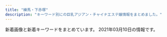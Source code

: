 ```yaml
---
title: "練馬・下赤塚"
description: "キーワード別にの巨乳アジアン・チャイナエステ嬢情報をまとめました。"
---
```


新着画像と新着キーワードをまとめています。
2021年03月10日の情報です。

<DmmAffiliateIns />
<KeywordTable
  shops={
    [
    {
        "img_links": [
            "http://www.sugatabi.mesthe.com/images/bj3.png",
            "http://www.sugatabi.mesthe.com/images/shop/shop04.jpg",
            "http://www.sugatabi.mesthe.com/files/010.jpg",
            "http://www.sugatabi.mesthe.com/images/shop/shop03.jpg",
            "http://www.sugatabi.mesthe.com/files/008.jpg",
            "http://www.sugatabi.mesthe.com/files/010-02.jpg",
            "http://www.sugatabi.mesthe.com/images/girl-z2.jpg",
            "http://www.sugatabi.mesthe.com/files/002-02.jpg",
            "http://www.sugatabi.mesthe.com/files/003.jpg",
            "http://www.sugatabi.mesthe.com/images/shop/shop01.jpg",
            "http://www.sugatabi.mesthe.com/images/staff_line.png",
            "http://www.sugatabi.mesthe.com/files/009-02.jpg",
            "http://www.sugatabi.mesthe.com/files/004.jpg",
            "http://www.sugatabi.mesthe.com/files/002.jpg",
            "http://www.sugatabi.mesthe.com/images/girl-z1.jpg",
            "http://www.sugatabi.mesthe.com/files/008-02.jpg",
            "http://www.sugatabi.mesthe.com/files/001-02.jpg",
            "http://www.sugatabi.mesthe.com/files/003-02.jpg",
            "http://www.sugatabi.mesthe.com/images/link_line.png",
            "http://www.sugatabi.mesthe.com/files/004-02.jpg",
            "http://www.sugatabi.mesthe.com/files/006.jpg",
            "http://www.sugatabi.mesthe.com/images/top_sche.png",
            "http://www.sugatabi.mesthe.com/files/005-02.jpg",
            "http://www.sugatabi.mesthe.com/files/001.jpg",
            "http://www.sugatabi.mesthe.com/images/top.jpg",
            "http://www.sugatabi.mesthe.com/files/005.jpg",
            "http://www.sugatabi.mesthe.com/files/006-02.jpg",
            "http://www.sugatabi.mesthe.com/images/mobile.jpg",
            "http://www.sugatabi.mesthe.com/images/shop/shop02.jpg",
            "http://www.sugatabi.mesthe.com/files/009.jpg"
        ],
        "keywords": {
            "D": 7,
            "C": 2,
            "87": 4,
            "86": 3,
            "84": 1,
            "85": 1
        },
        "name": "\u59ff\u7f8e",
        "station": "\u3068\u304d\u308f\u53f0\u99c5\u5357\u53e3",
        "url": "http://www.sugatabi.mesthe.com/"
    },
    {
        "name": "\u7dd1",
        "url": "http://midori-massage.work/",
        "station": "\u8981\u753a\u99c55\u756a\u51fa\u53e3",
        "img_links": [
            "http://midori-massage.work/img/s55.png",
            "http://midori-massage.work/img/a2.jpg",
            "http://midori-massage.work/img/ss33.jpg",
            "http://midori-massage.work/img/ss19.jpg",
            "http://midori-massage.work/img/ss41.jpg",
            "http://midori-massage.work/img/ss25.jpg",
            "http://midori-massage.work/img/ss54.jpg",
            "http://midori-massage.work/img/ss49.jpg",
            "http://midori-massage.work/img/ss6.jpg",
            "http://midori-massage.work/img/ss42.jpg",
            "http://midori-massage.work/img/ss50.jpg",
            "http://midori-massage.work/img/ss1.jpg",
            "http://midori-massage.work/img/ss14.jpg",
            "http://midori-massage.work/img/ss29.jpg",
            "http://midori-massage.work/img/mo.png",
            "http://midori-massage.work/img/ss35.jpg",
            "http://midori-massage.work/img/ss5.jpg",
            "http://midori-massage.work/img/fla-1.jpg",
            "http://midori-massage.work/img/ss13.jpg",
            "http://midori-massage.work/img/st47.jpg",
            "http://midori-massage.work/img/ss15.jpg",
            "http://midori-massage.work/img/ss26.jpg",
            "http://midori-massage.work/img/ss21.jpg",
            "http://midori-massage.work/img/s52.png",
            "http://midori-massage.work/img/ss36.jpg",
            "http://midori-massage.work/img/ss39.jpg",
            "http://midori-massage.work/img/ss51.jpg",
            "http://midori-massage.work/img/ss2.jpg",
            "http://midori-massage.work/img/fla-2.jpg",
            "http://midori-massage.work/img/ss30.jpg",
            "http://midori-massage.work/img/s53.png",
            "http://midori-massage.work/img/s56.png",
            "http://midori-massage.work/img/ss18.jpg",
            "http://midori-massage.work/img/ss40.jpg",
            "http://midori-massage.work/img/ss48.jpg",
            "http://midori-massage.work/img/ss17.jpg",
            "http://midori-massage.work/img/a1.jpg",
            "http://midori-massage.work/img/ss55.jpg",
            "http://midori-massage.work/img/st57.jpg",
            "http://midori-massage.work/img/ss46.jpg",
            "http://midori-massage.work/img/a3.jpg",
            "http://midori-massage.work/img/s49.png",
            "http://midori-massage.work/img/s54.png",
            "http://midori-massage.work/img/ss4.jpg",
            "http://midori-massage.work/img/ss44.jpg",
            "http://midori-massage.work/img/st56.jpg",
            "http://midori-massage.work/img/ss57.jpg",
            "http://midori-massage.work/img/st056.jpg",
            "http://midori-massage.work/img/ss16.jpg",
            "http://midori-massage.work/img/ss8.jpg",
            "http://midori-massage.work/img/ss53.jpg",
            "http://midori-massage.work/img/s57.png",
            "http://midori-massage.work/img/ss52.jpg",
            "http://midori-massage.work/img/ss47.jpg",
            "http://midori-massage.work/img/ss9.jpg",
            "http://midori-massage.work/img/ss3.jpg",
            "http://midori-massage.work/img/ss37.jpg",
            "http://midori-massage.work/img/ss10.jpg",
            "http://midori-massage.work/img/ss45.jpg",
            "http://midori-massage.work/img/ss43.jpg",
            "http://midori-massage.work/img/ss23.jpg",
            "http://midori-massage.work/img/st49.jpg",
            "http://midori-massage.work/img/ss38.jpg",
            "http://midori-massage.work/img/botton.jpg",
            "http://midori-massage.work/img/ss20.jpg",
            "http://midori-massage.work/img/s47.png",
            "http://midori-massage.work/img/ss28.jpg",
            "http://midori-massage.work/img/st50.jpg",
            "http://midori-massage.work/img/st53.jpg",
            "http://midori-massage.work/img/ss32.jpg",
            "http://midori-massage.work/img/ss22.jpg",
            "http://midori-massage.work/img/s50.png",
            "http://midori-massage.work/img/ss34.jpg",
            "http://midori-massage.work/img/ss7.jpg",
            "http://midori-massage.work/img/st54.jpg",
            "http://midori-massage.work/img/st52.jpg",
            "http://midori-massage.work/img/ss31.jpg",
            "http://midori-massage.work/img/ss24.jpg",
            "http://midori-massage.work/img/ss56.jpg",
            "http://midori-massage.work/img/st55.jpg",
            "http://midori-massage.work/img/ss12.jpg"
        ],
        "keywords": {
            "89": 1,
            "C": 16,
            "D": 2,
            "87": 5,
            "88": 3,
            "E": 5,
            "F": 2
        }
    },
    {
        "station": "\u6771\u6b66\u7df4\u99ac\u99c5\u5317\u53e3",
        "url": "http://nymphe-est.biz/",
        "img_links": [
            "http://nymphe-est.biz/images/tm.jpg",
            "http://nymphe-est.biz/images/no.png",
            "http://nymphe-est.biz/images/top.png",
            "http://nymphe-est.biz/images/cg02.jpg",
            "http://nymphe-est.biz/images/accl.jpg",
            "http://nymphe-est.biz/images/cg03.jpg",
            "http://nymphe-est.biz/images/bul.jpg",
            "http://nymphe-est.biz/images/tit5.jpg",
            "http://nymphe-est.biz/images/stat.jpg",
            "http://nymphe-est.biz/images/stal.jpg",
            "http://nymphe-est.biz/images/bur.jpg",
            "http://nymphe-est.biz/images/tit6.jpg",
            "http://nymphe-est.biz/images/m2.png",
            "http://nymphe-est.biz/images/spt.png",
            "http://nymphe-est.biz/images/m5.png",
            "http://nymphe-est.biz/images/tit2.jpg",
            "http://nymphe-est.biz/images/fla.jpg",
            "http://nymphe-est.biz/images/m1.png",
            "http://nymphe-est.biz/images/cg01.jpg",
            "http://nymphe-est.biz/images/m4.png",
            "http://nymphe-est.biz/images/m6.png",
            "http://nymphe-est.biz/images/tit3.jpg",
            "http://nymphe-est.biz/images/m3.png",
            "http://nymphe-est.biz/images/tit4.jpg"
        ],
        "keywords": {
            "D": 2,
            "E": 1
        },
        "name": "\u59eb\u306e\u3086\u3073\u3055\u304d"
    },
    {
        "keywords": {},
        "name": "\u6696\u5fc3",
        "station": "\u3068\u304d\u308f\u53f0\u99c5\u5357\u53e3",
        "url": "http://www.hi-msg.com/dansin/",
        "img_links": [
            "http://www.hi-msg.com/dansin/images/p-8.jpg",
            "http://www.hi-msg.com/dansin/images/p-1.jpg",
            "http://www.hi-msg.com/dansin/images/s_info.jpg",
            "http://www.hi-msg.com/dansin/images/end1.jpg",
            "http://www.hi-msg.com/dansin/images/top1.jpg",
            "http://www.hi-msg.com/dansin/images/s_pick.jpg",
            "http://www.hi-msg.com/dansin/images/p-4.jpg",
            "http://www.hi-msg.com/dansin/images/p-5.jpg",
            "http://www.hi-msg.com/dansin/images/nav.jpg",
            "http://www.hi-msg.com/dansin/images/p-1-1.jpg",
            "http://www.hi-msg.com/dansin/images/p-6-1.jpg",
            "http://www.hi-msg.com/dansin/images/1.jpg",
            "http://www.hi-msg.com/dansin/images/p-2.jpg",
            "http://www.hi-msg.com/dansin/images/p-5-1.jpg",
            "http://www.hi-msg.com/dansin/images/mobile.jpg",
            "http://www.hi-msg.com/dansin/images/s_news.jpg",
            "http://www.hi-msg.com/dansin/images/top.jpg",
            "http://www.hi-msg.com/dansin/images/p-4-1.jpg",
            "http://www.hi-msg.com/dansin/images/p-6.jpg",
            "http://www.hi-msg.com/dansin/images/p-2-1.jpg",
            "http://www.hi-msg.com/dansin/images/p-7.jpg",
            "http://www.hi-msg.com/dansin/images/s_face.jpg"
        ]
    },
    {
        "station": "\u7df4\u99ac\u99c5\u5357\u53e3",
        "url": "http://himawari.est-u.com/",
        "name": "\u3072\u307e\u308f\u308a",
        "img_links": [
            "http://himawari.est-u.com/images/down.jpg",
            "http://himawari.est-u.com/staff/sakura.jpg",
            "http://himawari.est-u.com/staff/umi.jpg",
            "http://himawari.est-u.com/images/a2.jpg",
            "http://himawari.est-u.com/images/index_10.jpg",
            "http://himawari.est-u.com/staff/yuki.jpg",
            "http://himawari.est-u.com/images/index_08.jpg",
            "http://himawari.est-u.com/images/index_02.jpg",
            "http://himawari.est-u.com/staff/eri.jpg",
            "http://himawari.est-u.com/staff/izumi.jpg",
            "http://himawari.est-u.com/images/a1.jpg",
            "http://himawari.est-u.com/staff/asuka.jpg",
            "http://himawari.est-u.com/staff/nami.jpg",
            "http://himawari.est-u.com/images/index_04.jpg",
            "http://himawari.est-u.com/images/therpist.jpg",
            "http://himawari.est-u.com/images/index2_08.jpg",
            "http://himawari.est-u.com/staff/miyuki.jpg"
        ],
        "keywords": {
            "C": 7
        }
    },
    {
        "keywords": {},
        "name": "\u8776",
        "station": "\u4e0a\u677f\u6a4b\u99c5\u5317\u53e3",
        "img_links": [
            "http://www.relaxes.info/images/s1.png",
            "http://www.relaxes.info/up/uploads/2017071800271212.jpg",
            "http://www.relaxes.info/images/rec.png",
            "http://www.relaxes.info/images/ttl_qj.png",
            "http://www.relaxes.info/images/ttl_price.png",
            "http://www.relaxes.info/images/t1.png",
            "http://www.relaxes.info/up/uploads/20180315212810me.jpg",
            "http://www.relaxes.info/images/ttl_staff.png",
            "http://www.relaxes.info/images/price.jpg",
            "http://www.relaxes.info/images/t2.png",
            "http://www.relaxes.info/images/info.jpg",
            "http://www.relaxes.info/images/header_bg.png",
            "http://www.relaxes.info/up/uploads/20201028211704mm.jpg"
        ],
        "url": "http://www.relaxes.info/"
    },
    {
        "img_links": [],
        "url": "https://kachofugetsu.ests.jp/",
        "keywords": {},
        "station": "\u6210\u5897\u99c5",
        "name": "\u82b1\u9ce5\u98a8\u6708"
    },
    {
        "name": "\u9577\u4e45*\u3061\u3087\u3046\u304d\u3085\u3046",
        "img_links": [
            "http://c-sakura.work/images/3.jpg",
            "http://c-sakura.work/images/mobile.jpg",
            "http://c-sakura.work/img/ami1.jpg",
            "http://c-sakura.work/images/staff_t.jpg",
            "http://c-sakura.work/images/interior_t.jpg",
            "http://c-sakura.work/images/2.jpg",
            "http://c-sakura.work/images/info.png",
            "http://c-sakura.work/images/news.png",
            "http://c-sakura.work/img/yuri1.jpg",
            "http://c-sakura.work/images/1.jpg",
            "http://c-sakura.work/images/sys1.png",
            "http://c-sakura.work/images/int1.png",
            "http://c-sakura.work/images/tel.jpg",
            "http://c-sakura.work/img/yuyu1.jpg",
            "http://c-sakura.work/images/head.jpg",
            "http://c-sakura.work/images/sisu.png",
            "http://c-sakura.work/images/int2.png"
        ],
        "keywords": {},
        "station": "\u4e0b\u8d64\u585a\u99c5\u5317\u53e3",
        "url": "http://c-sakura.work/"
    },
    {
        "img_links": [
            "http://ponfu-massage.work/img/sta46.jpg",
            "http://ponfu-massage.work/img/acc6.jpg",
            "http://ponfu-massage.work/img/st38.jpg",
            "http://ponfu-massage.work/img/botton.jpg",
            "http://ponfu-massage.work/img/s30.jpg",
            "http://ponfu-massage.work/img/st44.jpg",
            "http://ponfu-massage.work/img/s38.jpg",
            "http://ponfu-massage.work/img/s39.jpg",
            "http://ponfu-massage.work/img/s43.jpg",
            "http://ponfu-massage.work/img/acc5.jpg",
            "http://ponfu-massage.work/img/acc7.jpg",
            "http://ponfu-massage.work/img/st18.jpg",
            "http://ponfu-massage.work/img/s44.jpg",
            "http://ponfu-massage.work/img/acc10.jpg",
            "http://ponfu-massage.work/img/sta35.jpg",
            "http://ponfu-massage.work/img/st30.jpg",
            "http://ponfu-massage.work/img/acc1.jpg",
            "http://ponfu-massage.work/img/acc2.jpg",
            "http://ponfu-massage.work/img/st39.jpg",
            "http://ponfu-massage.work/img/sta42.jpg",
            "http://ponfu-massage.work/img/sta43.jpg",
            "http://ponfu-massage.work/img/st41.jpg",
            "http://ponfu-massage.work/img/campian.jpg",
            "http://ponfu-massage.work/img/s45.jpg",
            "http://ponfu-massage.work/img/st28.jpg",
            "http://ponfu-massage.work/img/acc8.jpg",
            "http://ponfu-massage.work/img/st35.jpg",
            "http://ponfu-massage.work/img/st46.jpg",
            "http://ponfu-massage.work/img/s41.jpg",
            "http://ponfu-massage.work/img/sta44.jpg",
            "http://ponfu-massage.work/img/sta38.jpg",
            "http://ponfu-massage.work/img/acc9.jpg",
            "http://ponfu-massage.work/img/st42.jpg",
            "http://ponfu-massage.work/img/s42.jpg",
            "http://ponfu-massage.work/img/acc3.jpg",
            "http://ponfu-massage.work/img/st43.jpg",
            "http://ponfu-massage.work/img/acc4.jpg",
            "http://ponfu-massage.work/img/sta28.jpg",
            "http://ponfu-massage.work/img/s46.jpg",
            "http://ponfu-massage.work/img/st45.jpg",
            "http://ponfu-massage.work/img/sta39.jpg",
            "http://ponfu-massage.work/img/sta30.jpg",
            "http://ponfu-massage.work/img/sta45.jpg",
            "http://ponfu-massage.work/img/nos.jpg",
            "http://ponfu-massage.work/img/sta41.jpg"
        ],
        "station": "\u7df4\u99ac\u99c5\u897f\u53e3",
        "keywords": {
            "C": 21,
            "D": 8,
            "84": 1,
            "E": 1,
            "88": 4,
            "F": 2,
            "89": 1,
            "87": 4,
            "85": 2
        },
        "url": "http://ponfu-massage.work/",
        "name": "\u30dd\u30f3\u30d5\u30fc"
    },
    {
        "station": "\u4e0b\u8d64\u585a\u99c5\u5317\u53e3",
        "url": "http://www.hanaest.net/",
        "keywords": {},
        "name": "\u83ef\uff5e\u306f\u306a\uff5e",
        "img_links": [
            "http://www.hanaest.net/up/uploads/20171005214644212.jpg",
            "http://www.hanaest.net/up/uploads/20170621202142mimi.jpg",
            "http://www.hanaest.net/images/r1.jpg",
            "http://www.hanaest.net/images/ttl_price.png",
            "http://www.hanaest.net/images/qj.png",
            "http://www.hanaest.net/images/s2.jpg",
            "http://www.hanaest.net/images/r2.jpg",
            "http://www.hanaest.net/images/ttl_staff.png",
            "http://www.hanaest.net/images/ttl_qj.png",
            "http://www.hanaest.net/up/uploads/20161009222712tomo.jpg",
            "http://www.hanaest.net/up/uploads/20161128220158nao.jpg",
            "http://www.hanaest.net/images/header_bg.png",
            "http://www.hanaest.net/images/news.png",
            "http://www.hanaest.net/up/uploads/20171017081729nana.jpg"
        ]
    },
    {
        "name": "\u5348\u5f8c\u306e\u591c",
        "station": "\u6210\u5897\u99c5\u5317\u53e3",
        "url": "http://mannmaru.xyz/",
        "img_links": [
            "http://mannmaru.xyz/uploads/210201/1-21020110402L62.jpg",
            "http://mannmaru.xyz/uploads/201010/1-2010101A4532c.jpg",
            "http://mannmaru.xyz/style/images/room3.jpg",
            "http://mannmaru.xyz/style/images/bj3.png",
            "http://mannmaru.xyz/uploads/210105/1-210105124S0643.jpg",
            "http://mannmaru.xyz/uploads/210222/1-210222095423251.jpg",
            "http://mannmaru.xyz/uploads/210222/1-210222095259219.jpg",
            "http://mannmaru.xyz/style/images/room4.jpg",
            "http://mannmaru.xyz/uploads/210305/1-210305151041V7.jpg",
            "http://mannmaru.xyz/uploads/201130/1-20113009352G24.jpg",
            "http://mannmaru.xyz/uploads/210222/1-2102220954134V.jpg",
            "http://mannmaru.xyz/style/images/mobile.jpg",
            "http://mannmaru.xyz/uploads/201028/1-20102Q24S0942.jpg",
            "http://mannmaru.xyz/uploads/201214/1-201214140544N0.jpg",
            "http://mannmaru.xyz/style/images/end.jpg",
            "http://mannmaru.xyz/uploads/201130/1-20113009355I62.jpg",
            "http://mannmaru.xyz/uploads/201026/1-201026095440P8.jpg",
            "http://mannmaru.xyz/uploads/210222/1-21022209535E28.jpg",
            "http://mannmaru.xyz/uploads/201028/1-20102Q24PXb.jpg",
            "http://mannmaru.xyz/uploads/201020/1-2010200T649248.jpg",
            "http://mannmaru.xyz/uploads/210105/1-210105124QM16.jpg",
            "http://mannmaru.xyz/uploads/201028/1-20102Q24R2Y7.jpg",
            "http://mannmaru.xyz/uploads/201214/1-2012141405532C.jpg",
            "http://mannmaru.xyz/uploads/210118/1-21011P91210456.jpg",
            "http://mannmaru.xyz/uploads/210115/1-2101151H414522.jpg",
            "http://mannmaru.xyz/uploads/201020/1-2010200TF4347.jpg",
            "http://mannmaru.xyz/style/images/girl-z1.jpg",
            "http://mannmaru.xyz/uploads/210301/1-2103010Z62C22.jpg",
            "http://mannmaru.xyz/style/images/top.png",
            "http://mannmaru.xyz/uploads/201226/1-20122616061Aa.jpg",
            "http://mannmaru.xyz/style/images/dt.jpg",
            "http://mannmaru.xyz/plus/images/room5.jpg",
            "http://mannmaru.xyz/uploads/201106/1-201106163411121.jpg",
            "http://mannmaru.xyz/uploads/210118/1-21011P913545J.jpg",
            "http://mannmaru.xyz/uploads/201214/1-201214140532633.jpg",
            "http://mannmaru.xyz/style/images/room2.jpg",
            "http://mannmaru.xyz/uploads/210222/1-210222095309317.jpg",
            "http://mannmaru.xyz/uploads/201112/1-2011120U259211.jpg",
            "http://mannmaru.xyz/uploads/201112/1-2011120U32Q21.jpg",
            "http://mannmaru.xyz/uploads/210201/1-21020110453K96.jpg",
            "http://mannmaru.xyz/uploads/210201/1-2102011039521I.jpg",
            "http://mannmaru.xyz/uploads/201130/1-20113009354V96.jpg",
            "http://mannmaru.xyz/uploads/210118/1-21011P9140L03.jpg",
            "http://mannmaru.xyz/uploads/210301/1-2103010Z614408.jpg",
            "http://mannmaru.xyz/uploads/201112/1-2011120U33N31.jpg",
            "http://mannmaru.xyz/uploads/210201/1-210201104603c3.jpg",
            "http://mannmaru.xyz/uploads/210305/1-21030515102c51.jpg",
            "http://mannmaru.xyz/uploads/210201/1-210201103ZbG.jpg",
            "http://mannmaru.xyz/uploads/200912/1-200912152551K9.jpg",
            "http://mannmaru.xyz/uploads/210201/1-210201104555H2.jpg",
            "http://mannmaru.xyz/uploads/210305/1-2103051510534G.jpg",
            "http://mannmaru.xyz/style/images/room1.jpg",
            "http://mannmaru.xyz/uploads/201212/1-201212152243942.jpg",
            "http://mannmaru.xyz/uploads/210222/1-21022209531W45.jpg",
            "http://mannmaru.xyz/uploads/201106/1-201106163420503.jpg",
            "http://mannmaru.xyz/uploads/210301/1-2103010Z550512.jpg",
            "http://mannmaru.xyz/style/images/staff_line.png",
            "http://mannmaru.xyz/style/images/girl-z2.jpg",
            "http://mannmaru.xyz/uploads/201020/1-2010200TG3423.jpg",
            "http://mannmaru.xyz/uploads/201106/1-2011061633492c.jpg",
            "http://mannmaru.xyz/uploads/210105/1-210105124T2148.jpg"
        ],
        "keywords": {
            "D": 17,
            "89": 1,
            "94": 1,
            "86": 17,
            "88": 1,
            "E": 2,
            "G": 1,
            "C": 26
        }
    },
    {
        "url": "http://margaret.ests.jp/",
        "station": "\u685c\u53f0\u99c5\u5317\u53e3",
        "keywords": {
            "E": 36,
            "88": 24,
            "87": 12,
            "D": 84,
            "86": 24,
            "F": 12,
            "85": 36
        },
        "img_links": [
            "http://margaret.ests.jp/photos/sites/29/2020/08/2020080615352994.jpeg",
            "http://margaret.ests.jp/photos/sites/29/2020/06/202006301829174.jpeg",
            "http://margaret.ests.jp/images/room3.jpg",
            "http://margaret.ests.jp/photos/sites/29/2020/06/2020062814010219.jpeg",
            "http://margaret.ests.jp/images/s_news.jpg",
            "http://margaret.ests.jp/images/room4.jpg",
            "http://margaret.ests.jp/images/s_service.png",
            "http://margaret.ests.jp/images/service1.jpg",
            "http://margaret.ests.jp/images/room1.jpg",
            "http://margaret.ests.jp/images/service3.jpg",
            "http://margaret.ests.jp/images/service4.jpg",
            "http://margaret.ests.jp/images/room2.jpg",
            "http://margaret.ests.jp/images/top.jpg",
            "http://margaret.ests.jp/photos/sites/29/2020/04/202004102157462.jpeg",
            "http://margaret.ests.jp/photos/sites/29/2021/01/2021011511194654.jpg",
            "http://margaret.ests.jp/photos/sites/29/2020/05/202005281752578.jpg",
            "http://margaret.ests.jp/photos/sites/29/2020/03/2020032709162529.jpg",
            "http://margaret.ests.jp/photos/sites/29/2020/04/2020040205541033.jpg",
            "http://margaret.ests.jp/images/info.jpg",
            "http://margaret.ests.jp/photos/sites/29/2020/04/2020041014190824.jpg",
            "http://margaret.ests.jp/images/s_staff.png",
            "http://margaret.ests.jp/photos/sites/29/2020/04/202004081414540.jpg",
            "http://margaret.ests.jp/images/service2.jpg",
            "http://margaret.ests.jp/images/s_pick.jpg",
            "http://margaret.ests.jp/photos/sites/29/2020/08/2020082222274080.jpeg",
            "http://margaret.ests.jp/images/mobile.jpg"
        ],
        "name": "\u30de\u30fc\u30ac\u30ec\u30c3\u30c8"
    },
    {
        "keywords": {
            "86": 3,
            "88": 1,
            "87": 4,
            "E": 6,
            "D": 1,
            "C": 17,
            "F": 2,
            "89": 2
        },
        "img_links": [
            "http://binrou.net/img/s115.jpg",
            "http://binrou.net/i/img/r1.jpg",
            "http://binrou.net/i/img/sta88.jpg",
            "http://binrou.net/img/s117.jpg",
            "http://binrou.net/img/st112.jpg",
            "http://binrou.net/i/img/sta111.jpg",
            "http://binrou.net/img/s111.jpg",
            "http://binrou.net/img/fla.jpg",
            "http://binrou.net/img/s116.jpg",
            "http://binrou.net/img/sta117.jpg",
            "http://binrou.net/i/img/st115.jpg",
            "http://binrou.net/img/sta116.jpg",
            "http://binrou.net/img/st118.jpg",
            "http://binrou.net/img/st108.jpg",
            "http://binrou.net/img/pickup20.jpg",
            "http://binrou.net/img/s108.jpg",
            "http://binrou.net/img/st109.jpg",
            "http://binrou.net/i/img/sta109.jpg",
            "http://binrou.net/img/sta108.jpg",
            "http://binrou.net/i/img/sta116.jpg",
            "http://binrou.net/i/img/sta105.jpg",
            "http://binrou.net/i/img/acc.jpg",
            "http://binrou.net/img/sta115.jpg",
            "http://binrou.net/i/img/sta108.jpg",
            "http://binrou.net/img/acc.jpg",
            "http://binrou.net/img/mo.png",
            "http://binrou.net/i/img/sta117.jpg",
            "http://binrou.net/i/img/sta112.jpg",
            "http://binrou.net/i/img/sta100.jpg",
            "http://binrou.net/i/img/sta94.jpg",
            "http://binrou.net/i/img/sta80.jpg",
            "http://binrou.net/i/img/r2.jpg",
            "http://binrou.net/img/sta109.jpg",
            "http://binrou.net/img/st115.jpg",
            "http://binrou.net/i/img/r3.jpg",
            "http://binrou.net/img/sta111.jpg",
            "http://binrou.net/i/img/sta89.jpg",
            "http://binrou.net/img/st114.jpg",
            "http://binrou.net/img/s114.jpg",
            "http://binrou.net/img/st117.jpg",
            "http://binrou.net/i/img/sta104.jpg",
            "http://binrou.net/img/st116.jpg",
            "http://binrou.net/img/botton.jpg",
            "http://binrou.net/img/sta112.jpg",
            "http://binrou.net/img/s118.jpg",
            "http://binrou.net/img/st111.jpg",
            "http://binrou.net/i/img/sta114.jpg",
            "http://binrou.net/i/img/sta118.jpg",
            "http://binrou.net/i/img/sta115.jpg",
            "http://binrou.net/i/img/st111.jpg",
            "http://binrou.net/img/sta118.jpg",
            "http://binrou.net/img/s112.jpg",
            "http://binrou.net/img/sta114.jpg",
            "http://binrou.net/i/img/sta98.jpg",
            "http://binrou.net/i/img/sta97.jpg",
            "http://binrou.net/i/img/r4.jpg",
            "http://binrou.net/i/img/sta92.jpg"
        ],
        "station": "\u7df4\u99ac\u99c5\u897f\u53e3",
        "url": "http://binrou.net/",
        "name": "\u30ad\u30e9\u30ad\u30e9"
    },
    {
        "keywords": {
            "86": 3,
            "87": 1,
            "D": 4
        },
        "name": "\u7652\u3057\u306e\u90e8\u5c4b",
        "station": "\u7df4\u99ac\u99c5\u897f\u53e3",
        "img_links": [
            "http://www.seoul.esjp.info/files/015.jpg",
            "http://www.seoul.esjp.info/img/change-006.png",
            "http://www.seoul.esjp.info/files/013.jpg",
            "http://www.seoul.esjp.info/img/change-003.png",
            "http://www.seoul.esjp.info/files/003.jpg",
            "http://www.seoul.esjp.info/files/005.jpg",
            "http://www.seoul.esjp.info/img/nav-001.png",
            "http://www.seoul.esjp.info/img/main-top01.png",
            "http://www.seoul.esjp.info/img/recuit.png",
            "http://www.seoul.esjp.info/img/nav-002.png",
            "http://www.seoul.esjp.info/files/004.jpg",
            "http://www.seoul.esjp.info/img/change-001.png",
            "http://www.seoul.esjp.info/files/006.jpg",
            "http://www.seoul.esjp.info/img/change-005.png",
            "http://www.seoul.esjp.info/img/nav-004.png",
            "http://www.seoul.esjp.info/img/nav-003.png",
            "http://www.seoul.esjp.info/img/nav-005.png",
            "http://www.seoul.esjp.info/files/010.jpg",
            "http://www.seoul.esjp.info/img/change-004.png",
            "http://www.seoul.esjp.info/files/011.jpg",
            "http://www.seoul.esjp.info/img/foot.png",
            "http://www.seoul.esjp.info/files/007.jpg",
            "http://www.seoul.esjp.info/files/001.jpg",
            "http://www.seoul.esjp.info/img/change-002.png",
            "http://www.seoul.esjp.info/img/main-top03.png",
            "http://www.seoul.esjp.info/img/head.png",
            "http://www.seoul.esjp.info/files/008.jpg",
            "http://www.seoul.esjp.info/img/nav-006.png",
            "http://www.seoul.esjp.info/files/012.jpg"
        ],
        "url": "http://www.seoul.esjp.info/"
    },
    {
        "img_links": [
            "http://c-ikoi.work/img/aoi1.jpg",
            "http://c-ikoi.work/images/sys1.jpg",
            "http://c-ikoi.work/images/tel.jpg",
            "http://c-ikoi.work/images/int1.png",
            "http://c-ikoi.work/img/yuki1.jpg",
            "http://c-ikoi.work/images/sys3.png",
            "http://c-ikoi.work/images/rec2.png",
            "http://c-ikoi.work/images/1.jpg",
            "http://c-ikoi.work/images/3.jpg",
            "http://c-ikoi.work/images/news.jpg",
            "http://c-ikoi.work/images/concept.jpg",
            "http://c-ikoi.work/images/int2.png",
            "http://c-ikoi.work/images/4.jpg",
            "http://c-ikoi.work/images/int3.png",
            "http://c-ikoi.work/images/head.jpg",
            "http://c-ikoi.work/img/rina1.jpg",
            "http://c-ikoi.work/images/mobile.jpg",
            "http://c-ikoi.work/images/rec1.png",
            "http://c-ikoi.work/img/moe1.jpg",
            "http://c-ikoi.work/images/staff_t.jpg",
            "http://c-ikoi.work/images/2.jpg",
            "http://c-ikoi.work/images/line.png",
            "http://c-ikoi.work/images/sys2.jpg",
            "http://c-ikoi.work/images/interior_t.jpg"
        ],
        "station": "\u5927\u5c71\u99c5\u5357\u53e3",
        "keywords": {},
        "name": "\u61a9",
        "url": "http://c-ikoi.work/"
    },
    {
        "keywords": {},
        "name": "\u5927\u5983",
        "img_links": [
            "http://sh-dafei.work/uploads/201002/1-201002144Z11V.jpg",
            "http://sh-dafei.work/uploads/181214/1-1Q214154222511.jpg",
            "http://sh-dafei.work/uploads/181206/1-1Q2061253211D.jpg",
            "http://sh-dafei.work/uploads/191115/1-191115132040J2.jpg",
            "http://sh-dafei.work/templets/default/pc/picture/end1.jpg",
            "http://sh-dafei.work/uploads/181206/1-1Q2061249563O.jpg",
            "http://sh-dafei.work/uploads/181207/1-1Q20G35320X0.png",
            "http://sh-dafei.work/uploads/190809/1-1ZP9125I01S.jpg",
            "http://sh-dafei.work/templets/default/pc/picture/face.png",
            "http://sh-dafei.work/templets/default/pc/picture/s_news.png",
            "http://sh-dafei.work/uploads/181207/1-1Q20G40K63R.jpg",
            "http://sh-dafei.work/uploads/180227/1-1P22G40S5448.jpg",
            "http://sh-dafei.work/uploads/171031/1-1G0311G531445.jpg",
            "http://sh-dafei.work/uploads/181206/1-1Q2061250494E.jpg",
            "http://sh-dafei.work/templets/default/pc/picture/s_pick.png",
            "http://sh-dafei.work/uploads/210219/1-210219105500300.jpg",
            "http://sh-dafei.work/uploads/201113/1-20111314213cQ.jpg",
            "http://sh-dafei.work/uploads/171031/1-1G0311G344914.jpg",
            "http://sh-dafei.work/uploads/200117/1-20011G614144B.jpg",
            "http://sh-dafei.work/uploads/180612/1-1P612160029349.jpg",
            "http://sh-dafei.work/uploads/200612/1-200612154534W8.jpg",
            "http://sh-dafei.work/uploads/171031/1-1G0311G505933.jpg",
            "http://sh-dafei.work/uploads/190130/1-1Z130162635508.jpg",
            "http://sh-dafei.work/templets/default/pc/picture/staffs.png",
            "http://sh-dafei.work/templets/default/pc/picture/s_staff.png",
            "http://sh-dafei.work/uploads/171031/1-1G0311G556445.jpg",
            "http://sh-dafei.work/uploads/190329/1-1Z329151011c7.jpg",
            "http://sh-dafei.work/uploads/180612/1-1P6121601061c.jpg",
            "http://sh-dafei.work/uploads/171031/1-1G0311G4095M.jpg",
            "http://sh-dafei.work/uploads/allimg/180612/1-1P612160305350.jpg",
            "http://sh-dafei.work/uploads/190924/1-1Z924151334121.jpg",
            "http://sh-dafei.work/uploads/190301/1-1Z30116320A41.jpg",
            "http://sh-dafei.work/uploads/181206/1-1Q206125154224.jpg"
        ],
        "url": "http://sh-dafei.work/",
        "station": "\u7df4\u99ac\u99c5\u897f\u53e3"
    },
    {
        "url": "http://moonlove.est-u.com/",
        "keywords": {
            "C": 7
        },
        "name": "\u6708\u306e\u604b",
        "img_links": [
            "http://moonlove.est-u.com/images/index_19.jpg",
            "http://moonlove.est-u.com/images/index_15.jpg",
            "http://moonlove.est-u.com/images/s6.jpg",
            "http://moonlove.est-u.com/staff/miki.jpg",
            "http://moonlove.est-u.com/images/index_14.jpg",
            "http://moonlove.est-u.com/images/staff_09.jpg",
            "http://moonlove.est-u.com/images/index1_06.jpg",
            "http://moonlove.est-u.com/images/index_17.jpg",
            "http://moonlove.est-u.com/images/index_12.jpg",
            "http://moonlove.est-u.com/images/s1.jpg",
            "http://moonlove.est-u.com/staff/ayumi.jpg",
            "http://moonlove.est-u.com/images/icon_000.jpg",
            "http://moonlove.est-u.com/images/s4.jpg",
            "http://moonlove.est-u.com/images/index2_06.jpg",
            "http://moonlove.est-u.com/images/index_05.jpg",
            "http://moonlove.est-u.com/images/s5.jpg",
            "http://moonlove.est-u.com/images/s3.jpg",
            "http://moonlove.est-u.com/images/index_07.jpg",
            "http://moonlove.est-u.com/staff/sakura.jpg",
            "http://moonlove.est-u.com/images/index_08.jpg",
            "http://moonlove.est-u.com/images/index_04.jpg",
            "http://moonlove.est-u.com/images/s8.jpg",
            "http://moonlove.est-u.com/images/index_13.jpg",
            "http://moonlove.est-u.com/images/index_10.jpg",
            "http://moonlove.est-u.com/images/index_02.jpg",
            "http://moonlove.est-u.com/images/index_16.jpg",
            "http://moonlove.est-u.com/staff/nami.jpg",
            "http://moonlove.est-u.com/images/index3_06.jpg",
            "http://moonlove.est-u.com/staff/kaori.jpg"
        ],
        "station": "\u7df4\u99ac\u99c5\u5317\u53e3"
    },
    {
        "url": "http://www.akai-hana.esjp.info/",
        "keywords": {
            "82": 2,
            "C": 19,
            "85": 2,
            "87": 6,
            "D": 10,
            "88": 4
        },
        "img_links": [
            "http://www.akai-hana.esjp.info/img/info/r9.jpg",
            "http://www.akai-hana.esjp.info/img/info.jpg",
            "http://www.akai-hana.esjp.info/img/info/r6.jpg",
            "http://www.akai-hana.esjp.info/img/info/r7.jpg",
            "http://www.akai-hana.esjp.info/img/pickup.jpg",
            "http://www.akai-hana.esjp.info/img/info/r8.jpg",
            "http://www.akai-hana.esjp.info/files/002.jpg",
            "http://www.akai-hana.esjp.info/img/info/r3.jpg",
            "http://www.akai-hana.esjp.info/img/slider/1.jpg",
            "http://www.akai-hana.esjp.info/files/001.jpg",
            "http://www.akai-hana.esjp.info/files/006.jpg",
            "http://www.akai-hana.esjp.info/files/003.jpg",
            "http://www.akai-hana.esjp.info/img/btn_side_mobile.jpg",
            "http://www.akai-hana.esjp.info/files/004.jpg",
            "http://www.akai-hana.esjp.info/img/info/r2.jpg",
            "http://www.akai-hana.esjp.info/files/007.jpg",
            "http://www.akai-hana.esjp.info/img/slider/2.jpg",
            "http://www.akai-hana.esjp.info/img/info/r4.jpg",
            "http://www.akai-hana.esjp.info/img/pixta_5458114_M.jpg",
            "http://www.akai-hana.esjp.info/img/pixta_5216568_M.jpg",
            "http://www.akai-hana.esjp.info/files/005.jpg",
            "http://www.akai-hana.esjp.info/img/goback.jpg",
            "http://www.akai-hana.esjp.info/img/ttl_info.png",
            "http://www.akai-hana.esjp.info/img/btn_blog.jpg",
            "http://www.akai-hana.esjp.info/img/info/r5.jpg",
            "http://www.akai-hana.esjp.info/img/imasia_7981159_M.jpg",
            "http://www.akai-hana.esjp.info/img/ttl_news.png",
            "http://www.akai-hana.esjp.info/img/info/r1.jpg",
            "http://www.akai-hana.esjp.info/img/tel.png"
        ],
        "name": "\u8d64\u3044\u82b1",
        "station": "\u6210\u5897\u99c54\u756a\u51fa\u53e3"
    },
    {
        "url": "http://anzu.abnavi.info/",
        "station": "\u6210\u5897\u99c5",
        "img_links": [],
        "name": "\u59eb",
        "keywords": {}
    },
    {
        "url": "http://www.e-rakuraku.info/",
        "img_links": [
            "http://www.e-rakuraku.info/images/g4.jpg",
            "http://www.e-rakuraku.info/images/s2.png",
            "http://www.e-rakuraku.info/images/g5.jpg",
            "http://www.e-rakuraku.info/images/tite-gallery.png",
            "http://www.e-rakuraku.info/images/g3.jpg",
            "http://www.e-rakuraku.info/images/mobile.png",
            "http://www.e-rakuraku.info/images/g1.jpg",
            "http://www.e-rakuraku.info/images/s1.png",
            "http://www.e-rakuraku.info/images/newfacet.png",
            "http://www.e-rakuraku.info/images/tite-staff.png",
            "http://www.e-rakuraku.info/images/g2.jpg",
            "http://www.e-rakuraku.info/images/newt.png",
            "http://www.e-rakuraku.info/images/tel.png",
            "http://www.e-rakuraku.info/images/sr.png",
            "http://www.e-rakuraku.info/images/nei_03.jpg",
            "http://www.e-rakuraku.info/images/g0.jpg",
            "http://www.e-rakuraku.info/images/top.jpg",
            "http://www.e-rakuraku.info/images/huiyuan.png"
        ],
        "station": "\u4e2d\u6751\u6a4b\u99c5",
        "keywords": {
            "C": 13
        },
        "name": "\u697d\u697d"
    },
    {
        "keywords": {},
        "url": "http://tenpo2.iest.info/",
        "station": "\u4e0a\u677f\u6a4b\u99c5\u5317\u53e3",
        "name": "\u6e29",
        "img_links": []
    },
    {
        "keywords": {
            "D": 12,
            "85": 8,
            "88": 4
        },
        "img_links": [
            "http://siesta.ests.jp/photos/sites/39/2021/01/2021011116333493.jpg",
            "http://siesta.ests.jp/images/mobile.jpg",
            "http://siesta.ests.jp/images/acc2.jpg",
            "http://siesta.ests.jp/images/news.jpg",
            "http://siesta.ests.jp/images/acc1.jpg",
            "http://siesta.ests.jp/images/s-staff.jpg",
            "http://siesta.ests.jp/images/mobile1.jpg",
            "http://siesta.ests.jp/images/info.jpg",
            "http://siesta.ests.jp/images/acc4.jpg",
            "http://siesta.ests.jp/photos/sites/39/2021/01/2021011116333321.jpg",
            "http://siesta.ests.jp/photos/sites/39/2021/01/2021011116333298.jpg",
            "http://siesta.ests.jp/images/acc3.jpg",
            "http://siesta.ests.jp/images/s-recriut.jpg",
            "http://siesta.ests.jp/images/pick.jpg",
            "http://siesta.ests.jp/images/top.png"
        ],
        "station": "\u5927\u6cc9\u5b66\u5712\u99c5\u5317\u53e3",
        "name": "\u30b7\u30a8\u30b9\u30bf",
        "url": "http://siesta.ests.jp/"
    },
    {
        "name": "\u30b9\u30a6\u30a3\u30fc\u30c8",
        "keywords": {},
        "img_links": [
            "http://www.es-yas.click/images/info.png",
            "http://www.es-yas.click/images/tel.jpg",
            "http://www.es-yas.click/images/newface.png",
            "http://www.es-yas.click/images/mobile.jpg",
            "http://www.es-yas.click/images/staff_t.jpg",
            "http://www.es-yas.click/images/sirase.jpg",
            "http://www.es-yas.click/img/riri1.jpg",
            "http://www.es-yas.click/img/mari1.jpg",
            "http://www.es-yas.click/img/sayuri1.jpg",
            "http://www.es-yas.click/images/sys1.png",
            "http://www.es-yas.click/images/head.jpg",
            "http://www.es-yas.click/images/s1.png",
            "http://www.es-yas.click/images/int1.png",
            "http://www.es-yas.click/images/1.jpg",
            "http://www.es-yas.click/images/sys2.png",
            "http://www.es-yas.click/images/interior_t.jpg",
            "http://www.es-yas.click/images/news.jpg",
            "http://www.es-yas.click/images/int2.png",
            "http://www.es-yas.click/images/2.jpg",
            "http://www.es-yas.click/images/ac1.png",
            "http://www.es-yas.click/images/3.jpg"
        ],
        "station": "\u4e2d\u6751\u6a4b\u99c5\u5357\u53e3",
        "url": "http://www.es-yas.click/"
    },
    {
        "url": "http://amaen.rankuens.com/",
        "station": "\u7df4\u99ac\u99c5",
        "img_links": [
            "http://amaen.rankuens.com/css/nav/nav04.png",
            "http://amaen.rankuens.com/css/staff/staff-05.jpg",
            "http://amaen.rankuens.com/css/nav/nav06.png",
            "http://amaen.rankuens.com/css/staff/naiyo02.png",
            "http://amaen.rankuens.com/css/top04.jpg",
            "http://amaen.rankuens.com/css/head.jpg",
            "http://amaen.rankuens.com/css/staff/staff-02.jpg",
            "http://amaen.rankuens.com/css/top01.jpg",
            "http://amaen.rankuens.com/css/staff/staff-004.jpg",
            "http://amaen.rankuens.com/css/staff/staff-01.jpg",
            "http://amaen.rankuens.com/css/staff/staff-003.jpg",
            "http://amaen.rankuens.com/css/nav/nav02.png",
            "http://amaen.rankuens.com/css/left.png",
            "http://amaen.rankuens.com/css/right.png",
            "http://amaen.rankuens.com/css/staff/naiyo01.png",
            "http://amaen.rankuens.com/css/top02.jpg",
            "http://amaen.rankuens.com/css/nav/nav03.png",
            "http://amaen.rankuens.com/css/nav/nav01.png",
            "http://amaen.rankuens.com/css/nav/nav05.png"
        ],
        "name": "\u7518\u3048\u3093\u574a",
        "keywords": {
            "87": 3,
            "C": 2,
            "89": 2
        }
    },
    {
        "station": "\u5927\u6cc9\u5b66\u5712\u99c5",
        "name": "\u30e9\u30b1\u30b7\u30b9\u5927\u6cc9\u5b66\u5712",
        "keywords": {
            "C": 4,
            "83": 2,
            "F": 3,
            "91": 2,
            "G": 1,
            "87": 1,
            "84": 1,
            "86": 1,
            "80": 1,
            "D": 3,
            "95": 1,
            "93": 1,
            "88": 1
        },
        "img_links": [
            "http://lachesis.este88.com/gals/rinnka1.jpg",
            "https://lachesis.este88.com/gals/maria1.jpg",
            "http://momipara.jp/img/link/momi234.jpg",
            "https://lachesis.este88.com/images/bg_header.jpg",
            "https://lachesis.este88.com/images/line.jpg",
            "https://lachesis.este88.com/gals/sayaka1.jpg",
            "https://lachesis.este88.com/gals/aoi1.jpg",
            "http://lachesis.este88.com/images/bg_header.jpg",
            "http://lachesis.este88.com/gals/sayaka1.jpg",
            "https://lachesis.este88.com/gals/mao1.jpg",
            "http://lachesis.este88.com/gals/rinnka4.jpg",
            "http://lachesis.este88.com/gals/minami1.jpg",
            "http://lachesis.este88.com/gals/rinnka2.jpg",
            "http://lachesis.este88.com/gals/rinnka3.jpg",
            "http://lachesis.este88.com/gals/narumi4.jpg",
            "http://lachesis.este88.com/gals/tumugi1.jpg",
            "http://lachesis.este88.com/gals/itika2.jpg",
            "http://lachesis.este88.com/gals/aoi2.jpg",
            "http://lachesis.este88.com/gals/mao1.jpg",
            "http://lachesis.este88.com/gals/narumi1.jpg",
            "http://lachesis.este88.com/gals/tumugi3.jpg",
            "http://lachesis.este88.com/images/line.jpg",
            "http://lachesis.este88.com/gals/itika3.jpg",
            "http://lachesis.este88.com/gals/mao2.jpg",
            "http://lachesis.este88.com/gals/miho1.jpg",
            "https://lachesis.este88.com/gals/miku1.jpg",
            "http://lachesis.este88.com/gals/aoi1.jpg",
            "http://lachesis.este88.com/gals/miho2.jpg",
            "https://lachesis.este88.com/images/bg_header3.jpg",
            "http://lachesis.este88.com/gals/narumi2.jpg",
            "https://lachesis.este88.com/images/sysh3bar.png",
            "http://lachesis.este88.com/gals/maria1.jpg",
            "http://lachesis.este88.com/images/sysh3bar.png",
            "https://lachesis.este88.com/gals/narumi1.jpg",
            "https://lachesis.este88.com/gals/miho1.jpg",
            "https://lachesis.este88.com/gals/minami1.jpg",
            "https://lachesis.este88.com/gals/rinnka1.jpg",
            "http://lachesis.este88.com/gals/itika1.jpg",
            "http://lachesis.este88.com/gals/miku3.jpg",
            "http://lachesis.este88.com/gals/tumugi2.jpg",
            "http://lachesis.este88.com/gals/minami2.jpg",
            "http://lachesis.este88.com/gals/miho3.jpg",
            "http://lachesis.este88.com/images/bg_header3.jpg",
            "http://lachesis.este88.com/gals/miku1.jpg",
            "http://lachesis.este88.com/gals/sayaka3.jpg",
            "http://lachesis.este88.com/images/info5.jpg",
            "https://lachesis.este88.com/gals/itika1.jpg",
            "http://lachesis.este88.com/gals/sayaka2.jpg",
            "http://lachesis.este88.com/gals/narumi3.jpg",
            "https://lachesis.este88.com/images/info5.jpg",
            "http://lachesis.este88.com/gals/aoi3.jpg",
            "http://lachesis.este88.com/gals/miku2.jpg",
            "https://lachesis.este88.com/gals/tumugi1.jpg"
        ],
        "url": "http://lachesis.este88.com/"
    },
    {
        "keywords": {
            "C": 8
        },
        "station": "\u7df4\u99ac\u99c5\u5357\u53e3",
        "url": "http://www.nerima-rose.com/",
        "img_links": [
            "http://www.nerima-rose.com/images/rosa-pindao_09.jpg",
            "http://www.nerima-rose.com/images/rosa-sys_09a.jpg",
            "http://www.nerima-rose.com/images/staff/16/kaori2.jpg",
            "http://www.nerima-rose.com/images/aroma/r3.jpg",
            "http://www.nerima-rose.com/images/sys3.jpg",
            "http://www.nerima-rose.com/images/nav/nav-acc.jpg",
            "http://www.nerima-rose.com/cgi-bin/topics/img/16-1.jpg",
            "http://www.nerima-rose.com/images/index-rosa_04.jpg",
            "http://www.nerima-rose.com/images/staff/17/2/kina.jpg",
            "http://www.nerima-rose.com/images/aroma/r1.jpg",
            "http://www.nerima-rose.com/images/staff/16/misaki2.jpg",
            "http://www.nerima-rose.com/images/index-rosa_09.jpg",
            "http://www.nerima-rose.com/images/shop/4/s1.jpg",
            "http://www.nerima-rose.com/images/staff/17/2/ena.jpg",
            "http://www.nerima-rose.com/images/nav/nav-rec.jpg",
            "http://www.nerima-rose.com/images/staff/16/aya2.jpg",
            "http://www.nerima-rose.com/images/shop/h1.jpg",
            "http://www.nerima-rose.com/images/images/sys2018_03.jpg",
            "http://www.nerima-rose.com/images/index-rosa_02.jpg",
            "http://www.nerima-rose.com/images/images/sys2018_06.jpg",
            "http://www.nerima-rose.com/images/staff/17/riri.jpg",
            "http://www.nerima-rose.com/images/shop/11.jpg",
            "http://www.nerima-rose.com/images/rosa-sys_04.jpg",
            "http://www.nerima-rose.com/images/shop/3/sh1.jpg",
            "http://www.nerima-rose.com/images/aroma/r2.jpg",
            "http://www.nerima-rose.com/images/staff/17/2/nana.png",
            "http://www.nerima-rose.com/images/rosa-pindao_07.jpg"
        ],
        "name": "ROSE"
    },
    {
        "station": "\u7df4\u99ac\u99c5",
        "keywords": {
            "92": 2,
            "89": 2,
            "87": 1,
            "F": 1,
            "85": 1,
            "C": 1,
            "D": 3,
            "E": 1
        },
        "name": "\u591c\u306e\u30ac\u30fc\u30c7\u30f3",
        "url": "http://koukoku.xyz/garden/",
        "img_links": [
            "http://koukoku.xyz/garden/css/staff001.jpg",
            "http://koukoku.xyz/garden/css/staff/staff003.jpg",
            "http://koukoku.xyz/garden/css/staff/staff001.jpg",
            "http://koukoku.xyz/garden/css/nav/nav06.png",
            "http://koukoku.xyz/garden/css/nav/nav03.png",
            "http://koukoku.xyz/garden/css/top04.jpg",
            "http://koukoku.xyz/garden/css/staff/staff06.jpg",
            "http://koukoku.xyz/garden/css/staff05.jpg",
            "http://koukoku.xyz/garden/css/left.jpg",
            "http://koukoku.xyz/garden/css/staff/staff002.jpg",
            "http://koukoku.xyz/garden/css/staff/staff05-b.jpg",
            "http://koukoku.xyz/garden/css/top01.jpg",
            "http://koukoku.xyz/garden/css/right.jpg",
            "http://koukoku.xyz/garden/css/tel.png",
            "http://koukoku.xyz/garden/css/staff06.jpg",
            "http://koukoku.xyz/garden/css/nav/nav04.png",
            "http://koukoku.xyz/garden/css/staff/staff004.jpg",
            "http://koukoku.xyz/garden/css/nav/nav02.png",
            "http://koukoku.xyz/garden/css/nav/nav01.png",
            "http://koukoku.xyz/garden/css/staff/staff05.jpg",
            "http://koukoku.xyz/garden/css/staff0002.jpg",
            "http://koukoku.xyz/garden/css/nav/nav05.png"
        ]
    },
    {
        "name": "AROMA PLAZA \u30a2\u30ed\u30de\u30d7\u30e9\u30b6",
        "keywords": {},
        "url": "http://aroma-p.info/",
        "img_links": [],
        "station": "\u77f3\u795e\u4e95\u516c\u5712\u99c5\u5357\u53e3"
    },
    {
        "img_links": [],
        "url": "https://salasa.tokyo/",
        "station": "\u7df4\u99ac\u99c5\u897f\u53e3",
        "keywords": {},
        "name": "\u3064\u307c\u307f"
    },
    {
        "name": "\u7d05\u6708",
        "station": "\u4e0b\u8d64\u585a\u99c5\u5317\u53e3",
        "url": "http://www.es-kou.link/",
        "keywords": {},
        "img_links": [
            "http://www.es-kou.link/images/mobile.jpg",
            "http://www.es-kou.link/images/1.jpg",
            "http://www.es-kou.link/images/staff_t.jpg",
            "http://www.es-kou.link/img/nana1.jpg",
            "http://www.es-kou.link/img/satomi1.jpg",
            "http://www.es-kou.link/img/mimi1.jpg",
            "http://www.es-kou.link/images/interior_t.jpg",
            "http://www.es-kou.link/images/sys2.jpg",
            "http://www.es-kou.link/images/sys3.png",
            "http://www.es-kou.link/images/s1.png",
            "http://www.es-kou.link/images/b2.jpg",
            "http://www.es-kou.link/images/b1.jpg",
            "http://www.es-kou.link/images/3.jpg",
            "http://www.es-kou.link/images/head.jpg",
            "http://www.es-kou.link/images/sys1.jpg",
            "http://www.es-kou.link/images/info.png",
            "http://www.es-kou.link/images/2.jpg",
            "http://www.es-kou.link/images/news.jpg",
            "http://www.es-kou.link/images/int1.png",
            "http://www.es-kou.link/images/int2.png"
        ]
    },
    {
        "name": "Kawaii\u604b\u4eba",
        "url": "http://www.kawaii.mensest.com/",
        "station": "\u7df4\u99ac\u99c5\u4e2d\u592e\u53e3",
        "img_links": [
            "http://www.kawaii.mensest.com/images/btn2.png",
            "http://www.kawaii.mensest.com/images/icon_top.png",
            "http://www.kawaii.mensest.com/images/icon_concept.png",
            "http://www.kawaii.mensest.com/images/mainImg_sub.jpg",
            "http://www.kawaii.mensest.com/common/images/photo01.jpg",
            "http://www.kawaii.mensest.com/files/012.jpg",
            "http://www.kawaii.mensest.com/common/images/photo02.jpg",
            "http://www.kawaii.mensest.com/common/images/photo03.jpg",
            "http://www.kawaii.mensest.com/images/end-info.png",
            "http://www.kawaii.mensest.com/files/011.jpg",
            "http://www.kawaii.mensest.com/files/010.jpg",
            "http://www.kawaii.mensest.com/images/icon_staff.png",
            "http://www.kawaii.mensest.com/images/icon_tel.png",
            "http://www.kawaii.mensest.com/files/009.jpg",
            "http://www.kawaii.mensest.com/images/icon_info.png"
        ],
        "keywords": {
            "87": 4,
            "D": 4
        }
    },
    {
        "url": "http://es-nerima.biz/",
        "name": "\u3046\u3089\u3089",
        "station": "\u7df4\u99ac\u99c5\u5317\u53e3",
        "img_links": [
            "http://es-nerima.biz/wp-content/themes/template-salon2/images/slider1.jpg",
            "http://es-nerima.biz/wp-content/uploads/2016/10/eri.jpg",
            "http://es-nerima.biz/wp-content/uploads/2016/10/g5-250x330.jpg",
            "http://es-nerima.biz/wp-content/themes/template-salon2/images/tel.png",
            "http://es-nerima.biz/wp-content/uploads/2016/10/gallery6.jpg",
            "http://es-nerima.biz/wp-content/uploads/2016/10/g4-250x330.jpg",
            "http://es-nerima.biz/wp-content/uploads/2016/10/gallery7.jpg",
            "http://es-nerima.biz/wp-content/uploads/2016/10/g1.jpg",
            "http://es-nerima.biz/wp-content/uploads/2016/10/girl-1-300x450.jpg",
            "http://es-nerima.biz/wp-content/themes/template-salon2/images/newface-ttl.png",
            "http://es-nerima.biz/wp-content/uploads/2016/10/camp-bnr.jpg",
            "http://es-nerima.biz/wp-content/themes/template-salon2/images/massage-de_88_31.jpg",
            "http://es-nerima.biz/wp-content/themes/template-salon2/images/news-ttl.png",
            "http://es-nerima.biz/wp-content/themes/template-salon2/images/pickup-ttl.png",
            "http://es-nerima.biz/wp-content/uploads/2016/10/g3.jpg",
            "http://es-nerima.biz/wp-content/uploads/2016/10/g6.jpg",
            "http://es-nerima.biz/wp-content/uploads/2016/10/mika.jpg",
            "http://es-nerima.biz/wp-content/uploads/2016/10/gallery1.jpg",
            "http://es-nerima.biz/wp-content/themes/template-salon2/images/gallery2.jpg",
            "http://es-nerima.biz/wp-content/uploads/2016/10/gallery8-600x600.jpg",
            "http://es-nerima.biz/wp-content/themes/template-salon2/images/camp-bnr.jpg",
            "http://es-nerima.biz/wp-content/uploads/2016/10/gallery3.jpg",
            "http://es-nerima.biz/wp-content/themes/template-salon2/images/gallery1.jpg",
            "http://es-nerima.biz/wp-content/uploads/2016/10/g5.jpg",
            "http://es-nerima.biz/wp-content/uploads/2016/10/gallery2.jpg",
            "http://es-nerima.biz/wp-content/themes/template-salon2/images/gallery-ttl.png",
            "http://es-nerima.biz/wp-content/uploads/2016/10/girl-1-250x330.jpg",
            "http://es-nerima.biz/wp-content/themes/template-salon2/images/gallery3.jpg",
            "http://es-nerima.biz/wp-content/themes/template-salon2/images/pickup-frame.png",
            "http://es-nerima.biz/wp-content/uploads/2016/10/g1-250x330.jpg",
            "http://es-nerima.biz/wp-content/uploads/2016/10/g6-250x330.jpg",
            "http://es-nerima.biz/wp-content/uploads/2016/10/g3-250x330.jpg",
            "http://cdn.dino-es.com/images/logo/88x31DinoEs.png",
            "http://es-nerima.biz/wp-content/themes/template-salon2/images/gallery4.jpg",
            "http://es-nerima.biz/wp-content/themes/template-salon2/images/magazine.jpg",
            "http://es-nerima.biz/wp-content/uploads/2016/10/eri-250x330.jpg",
            "http://es-nerima.biz/wp-content/uploads/2016/10/gallery8.jpg",
            "http://es-nerima.biz/wp-content/uploads/2016/10/gallery5.jpg",
            "http://es-nerima.biz/wp-content/uploads/2016/10/mika-250x330.jpg",
            "http://es-nerima.biz/wp-content/uploads/2016/10/girl-1.jpg"
        ],
        "keywords": {}
    }
]
}
/>
<DmmAffiliateScript />
